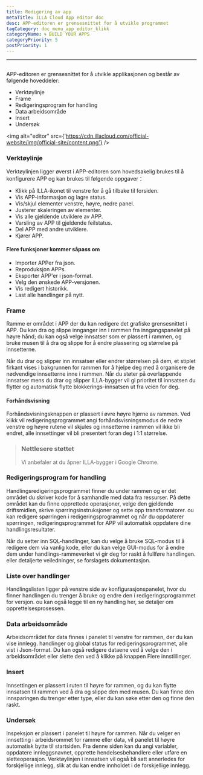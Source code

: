 ```yaml
---
title: Redigering av app
metaTitle: ILLA Cloud App editor doc
desc: APP-editoren er grensesnittet for å utvikle programmet
tagCategory: doc_menu_app_editor_klikk
categoryName: 🌀 BUILD YOUR APPS
categoryPriority: 5
postPriority: 1
---
```


* * *

## <Heading hidden>Appredaktør</Heading>

APP-editoren er grensesnittet for å utvikle applikasjonen og består av følgende hoveddeler:

-   Verktøylinje
-   Frame
-   Redigeringsprogram for handling
-   Data arbeidsområde
-   Insert
-   Undersøk

<img alt="editor" src={'https://cdn.illacloud.com/official-website/img/official-site/content.png'} />

### Verktøylinje

Verktøylinjen ligger øverst i APP-editoren som hovedsakelig brukes til å konfigurere APP og kan brukes til følgende oppgaver：

-   Klikk på ILLA-ikonet til venstre for å gå tilbake til forsiden.
-   Vis APP-informasjon og lagre status.
-   Vis/skjul elementer venstre, høyre, nedre panel.
-   Justerer skaleringen av elementer.
-   Vis alle gjeldende utviklere av APP.
-   Varsling av APP til gjeldende feilstatus.
-   Del APP med andre utviklere.
-   Kjører APP.

#### Flere funksjoner kommer såpass om

-   Importer APPer fra json.
-   Reproduksjon APPs.
-   Eksporter APP'er i json-format.
-   Velg den ønskede APP-versjonen.
-   Vis redigert historikk.
-   Last alle handlinger på nytt.

[//]: # "[Image]"

### Frame

Ramme er området i APP der du kan redigere det grafiske grensesnittet i APP. Du kan dra og slippe innganger inn i rammen fra inngangspanelet på høyre hånd; du kan også velge innsatser som er plassert i rammen, og bruke musen til å dra og slippe for å endre plassering og størrelse på innsetterne.

Når du drar og slipper inn innsatser eller endrer størrelsen på dem, et stiplet firkant vises i bakgrunnen for rammen for å hjelpe deg med å organisere de nødvendige innsetterne inne i rammen. Når du støter på overlappende innsatser mens du drar og slipper ILLA-bygger vil gi prioritet til innsatsen du flytter og automatisk flytte blokkerings-innsatsen ut fra veien for deg.

#### Forhåndsvisning

Forhåndsvisningsknappen er plassert i øvre høyre hjørne av rammen. Ved klikk vil redigeringsprogrammet angi forhåndsvisningsmodus de nedre venstre og høyre rutene vil skjules og innsetterne i rammen vil ikke bli endret, alle innsettinger vil bli presentert foran deg i 1:1 størrelse.

> ### Nettlesere støttet
>
> Vi anbefaler at du åpner ILLA-bygger i Google Chrome.

### Redigeringsprogram for handling

Handlingsredigeringsprogrammet finner du under rammen og er det området du skriver kode for å samhandle med data fra ressurser. På dette området kan du finne opprettede operasjoner, velge den gjeldende driftsmidlen, skrive spørringsinstruksjoner og sette opp transformatorer. ou kan redigere spørringen i redigeringsprogrammet og når du oppdaterer spørringen, redigeringsprogrammet for APP vil automatisk oppdatere dine handlingsresultater.

Når du setter inn SQL-handlinger, kan du velge å bruke SQL-modus til å redigere dem via vanlig kode, eller du kan velge GUI-modus for å endre dem under handlings-rammeverket vi gir deg for raskt å fullføre handlingen. eller detaljerte veiledninger, se forslagets dokumentasjon.

### Liste over handlinger

Handlingslisten ligger på venstre side av konfigurasjonspanelet, hvor du finner handlingen du trenger å bruke og endre den i redigeringsprogrammet for versjon. ou kan også legge til en ny handling her, se detaljer om opprettelsesprosessen.

### Data arbeidsområde

Arbeidsområdet for data finnes i panelet til venstre for rammen, der du kan vise innlegg. handlinger og global status for redigeringsprogrammet, alle vist i Json-format. Du kan også redigere dataene ved å velge den i arbeidsområdet eller slette den ved å klikke på knappen Flere innstillinger.

### Insert

Innsettingen er plassert i ruten til høyre for rammen, og du kan flytte innsatsen til rammen ved å dra og slippe den med musen. Du kan finne den innsparingen du trenger etter type, eller du kan søke etter den og finne den raskt.

[//]: # "[Image]"

### Undersøk

Inspeksjon er plassert i panelet til høyre for rammen. Når du velger en innsetting i arbeidsrommet for ramme eller data, vil panelet til høyre automatisk bytte til startsiden. Fra denne siden kan du angi variabler, oppdatere innleggsnavnet, opprette hendelsesbehandlere eller utføre en sletteoperasjon. Verktøylinjen i innsatsen vil også bli satt annerledes for forskjellige innlegg, slik at du kan endre innholdet i de forskjellige innlegg.
